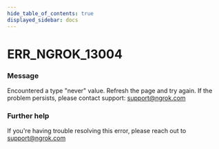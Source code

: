 ```yaml
---
hide_table_of_contents: true
displayed_sidebar: docs
---
```



# ERR_NGROK_13004

### Message

Encountered a type "never" value. Refresh the page and try again. If the problem persists, please contact support: support@ngrok.com

<ErrorDetails error="err_ngrok_13004" />

### Further help

If you're having trouble resolving this error, please reach out to [support@ngrok.com](mailto:support@ngrok.com?subject=Help%20with%20ERR_NGROK_13004)
